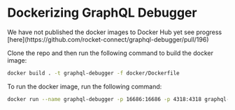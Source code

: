 
# Dockerizing GraphQL Debugger

<Callout emoji="🏗️">
  We have not published the docker images to Docker Hub yet see progress
  [here](https://github.com/rocket-connect/graphql-debugger/pull/196)
</Callout>

Clone the repo and then run the following command to build the docker image:

```bash
docker build . -t graphql-debugger -f docker/Dockerfile
```

To run the docker image, run the following command:

```bash
docker run --name graphql-debugger -p 16686:16686 -p 4318:4318 graphql-debugger
```

